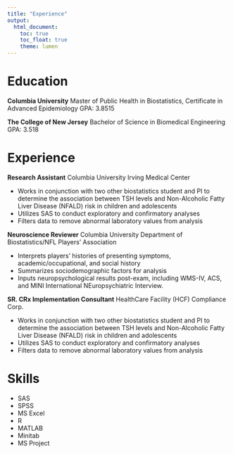 ```yaml
---
title: "Experience"
output: 
  html_document:
    toc: true
    toc_float: true
    theme: lumen
---
```


# Education
**Columbia University**
Master of Public Health in Biostatistics, Certificate in Advanced Epidemiology
GPA: 3.8515

**The College of New Jersey**
Bachelor of Science in Biomedical Engineering
GPA: 3.518

# Experience
**Research Assistant** </div>
Columbia University Irving Medical Center </div>
- Works in conjunction with two other biostatistics student and PI to determine the association between TSH levels and Non-Alcoholic Fatty Liver Disease (NFALD) risk in children and adolescents
- Utilizes SAS to conduct exploratory and confirmatory analyses
- Filters data to remove abnormal laboratory values from analysis

**Neuroscience Reviewer** </div>
Columbia University Department of Biostatistics/NFL Players' Association </div>
- Interprets players' histories of presenting symptoms, academic/occupational, and social history
- Summarizes sociodemographic factors for analysis
- Inputs neuropsychological results post-exam, including WMS-IV, ACS, and MINI International NEuropsychiatric Interview.

**SR. CRx Implementation Consultant** </div>
HealthCare Facility (HCF) Compliance Corp. </div>
- Works in conjunction with two other biostatistics student and PI to determine the association between TSH levels and Non-Alcoholic Fatty Liver Disease (NFALD) risk in children and adolescents
- Utilizes SAS to conduct exploratory and confirmatory analyses
- Filters data to remove abnormal laboratory values from analysis

# Skills
- SAS
- SPSS
- MS Excel
- R
- MATLAB
- Minitab
- MS Project




